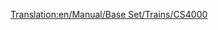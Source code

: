 [[Translation:en/Manual/Base Set/Trains/CS4000]]
{{en/Manual/Base Set/Trains/Trains|Cost=£26,953 ($53.906)
|Speed=96 kph (60 mph)
|Weight=150 t
|Power=4,000 hp (2,984 kW)
|Annual=£2,956 ($5.912)
|Designed=1962
|Lifespan=20
|Capacity=N/A
|Description=No description has been written for this train yet. If you know something about this train, feel free to edit this page and add it!
|Real-life=The CS4000 resembles to the Krauss-Maffei ML-4000. CS obviously stands for Chris Sawyer.
}}